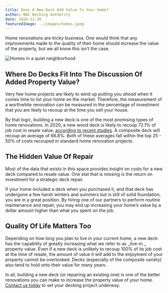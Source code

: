 ```yaml
---
title: Does A New Deck Add Value To Your Home?
author: NWI Decking Authority
date: 2020-11-20
featuredImage: ../images/homes.jpeg
---
```


Home renovations are tricky business. One would think that any improvements made to the quality of their home should increase the value of the property, but we all know this isn’t the case.

![Homes in a quiet neighborhood](../images/homes.jpeg)

## Where Do Decks Fit Into The Discussion Of Added Property Value?

Very few home projects are likely to wind up putting you _ahead_ when it comes time to list your home on the market. Therefore, the measurement of a worthwhile renovation can be measured in the percentage of investment that you are likely to recoup at the time you sell your house.

By that logic, building a new deck is one of the most promising types of home renovations. In 2020, a new wood deck is likely to recoup 72.1% of job cost in resale value, [according to recent studies](https://www.remodeling.hw.net/cost-vs-value/2020/). A composite deck will recoup an average of 66.8%. Both of these averages fall within the top 25 - 50% of costs recouped in standard home renovation projects.

## The Hidden Value Of Repair

Most of the data that exists in this space provides insight on costs for a new deck compared to resale value. One stat that is missing is the return on investment for a strategic deck repair.

If your home included a deck when you purchased it, and that deck has undergone a few harsh winters and summers but is still of solid foundation, you are in a great position. By hiring one of our partners to perform routine maintenance and repair, you may end up increasing your home’s value by a dollar amount higher than what you spent on the job.

## Quality Of Life Matters Too

Depending on how long you plan to live in your current home, a new deck has the capability of greatly increasing what we refer to as _live-in _ property value. Even if a new deck is unlikely to recoup 100% of its job cost at the time of resale, the amount of value it will add to the enjoyment of your property cannot be overlooked. Decks (especially of the composite variety) also tend to hold onto their value for many years.

In all, building a new deck (or repairing an existing one) is one of the better renovations you can make to increase the property value of your home. [Contact us today](#how-to) to set your decking project underway.
